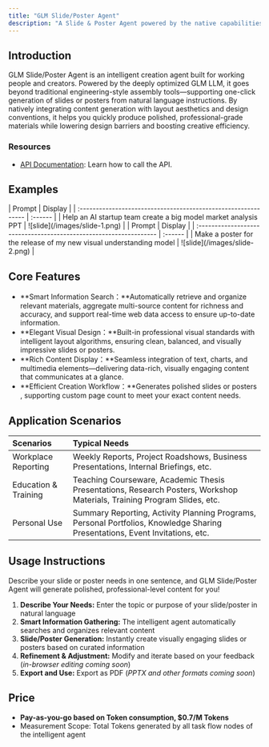 ```yaml
---
title: "GLM Slide/Poster Agent"
description: "A Slide & Poster Agent powered by the native capabilities of the GLM model — integrating information retrieval, content structuring, and visual layout design, enabling you to effortlessly create professional-grade slides and posters."
---
```


## Introduction

GLM Slide/Poster Agent is an intelligent creation agent built for working people and creators. Powered by the deeply optimized GLM LLM, it goes beyond traditional engineering-style assembly tools—supporting one-click generation of slides or posters from natural language instructions. By natively integrating content generation with layout aesthetics and design conventions, it helps you quickly produce polished, professional-grade materials while lowering design barriers and boosting creative efficiency.

### **Resources**

- [API Documentation](https://docs.z.ai/api-reference/agents/agent): Learn how to call the API.

## Examples

<Tabs>
  <Tab title="Market Analysis Report">
    | Prompt                                                         | Display |
    | :------------------------------------------------------------- | :------ |
    | Help an AI startup team create a big model market analysis PPT |   ![slide](/images/slide-1.png)      |
  </Tab>
  <Tab title="Product Launch">
    | Prompt                                                             | Display |
    | :----------------------------------------------------------------- | :------ |
    | Make a poster for the release of my new visual understanding model | ![slide](/images/slide-2.png)       |
  </Tab>
</Tabs>

## Core Features

- **Smart Information Search：**Automatically retrieve and organize relevant materials, aggregate multi-source content for richness and accuracy, and support real-time web data access to ensure up-to-date information.
- **Elegant Visual Design：**Built-in professional visual standards with intelligent layout algorithms, ensuring clean, balanced, and visually impressive slides or posters.
- **Rich Content Display：**Seamless integration of text, charts, and multimedia elements—delivering data-rich, visually engaging content that communicates at a glance.
- **Efficient Creation Workflow：**Generates polished slides or posters , supporting custom page count to meet your exact content needs.

## **Application** Scenarios

| Scenarios            | Typical Needs                                                                                                                |
| :------------------- | :--------------------------------------------------------------------------------------------------------------------------- |
| Workplace Reporting  | Weekly Reports, Project Roadshows, Business Presentations, Internal Briefings, etc.                                          |
| Education & Training | Teaching Courseware, Academic Thesis Presentations, Research Posters, Workshop Materials, Training Program Slides, etc.      |
| Personal Use         | Summary Reporting, Activity Planning Programs, Personal Portfolios, Knowledge Sharing Presentations, Event Invitations, etc. |

## Usage Instructions

Describe your slide or poster needs in one sentence, and GLM Slide/Poster Agent will generate polished, professional-level content for you\!

1. **Describe Your Needs:** Enter the topic or purpose of your slide/poster in natural language
2. **Smart Information Gathering:** The intelligent agent automatically searches and organizes relevant content
3. **Slide/Poster Generation:** Instantly create visually engaging slides or posters based on curated information
4. **Refinement & Adjustment:** Modify and iterate based on your feedback (_in-browser editing coming soon_)
5. **Export and Use:** Export as PDF (_PPTX and other formats coming soon_)

## Price

- **Pay-as-you-go based on Token consumption, \$0.7/M Tokens**
- Measurement Scope: Total Tokens generated by all task flow nodes of the intelligent agent